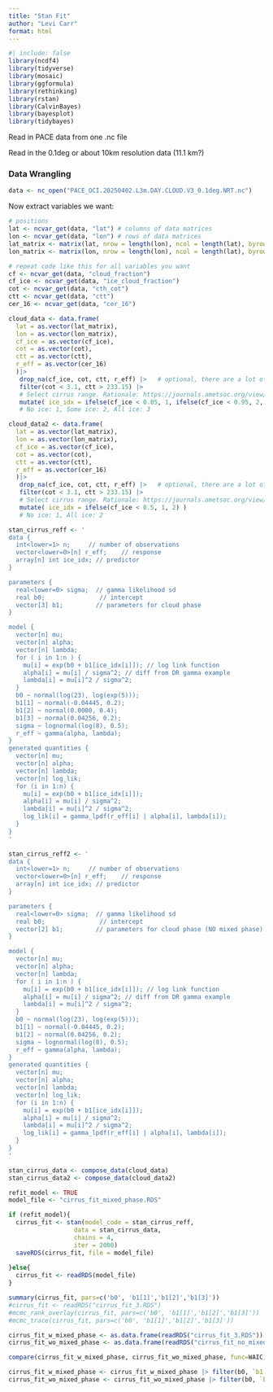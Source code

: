 ```yaml
---
title: "Stan Fit"
author: "Levi Carr"
format: html
---
```

```r
#| include: false
library(ncdf4)
library(tidyverse)
library(mosaic)
library(ggformula)
library(rethinking)
library(rstan)
library(CalvinBayes)
library(bayesplot)
library(tidybayes)
```

Read in PACE data from one .nc file

Read in the 0.1deg or about 10km resolution data (11.1 km?)

### Data Wrangling
```r
data <- nc_open("PACE_OCI.20250402.L3m.DAY.CLOUD.V3_0.1deg.NRT.nc")
```

Now extract variables we want:

```r
# positions
lat <- ncvar_get(data, "lat") # columns of data matrices
lon <- ncvar_get(data, "lon") # rows of data matrices
lat_matrix <- matrix(lat, nrow = length(lon), ncol = length(lat), byrow = TRUE)
lon_matrix <- matrix(lon, nrow = length(lon), ncol = length(lat), byrow = FALSE)

# repeat code like this for all variables you want
cf <- ncvar_get(data, "cloud_fraction")
cf_ice <- ncvar_get(data, "ice_cloud_fraction")
cot <- ncvar_get(data, "cth_cot")
ctt <- ncvar_get(data, "ctt")
cer_16 <- ncvar_get(data, "cer_16")
```

```R
cloud_data <- data.frame(
  lat = as.vector(lat_matrix),
  lon = as.vector(lon_matrix),
  cf_ice = as.vector(cf_ice),
  cot = as.vector(cot),
  ctt = as.vector(ctt),
  r_eff = as.vector(cer_16)
  )|>
   drop_na(cf_ice, cot, ctt, r_eff) |>   # optional, there are a lot of NAs
   filter(cot < 3.1, ctt > 233.15) |> 
   # Select cirrus range. Rationale: https://journals.ametsoc.org/view/journals/amsm/58/1/amsmonographs-d-16-0010.1.pdf (pg 3)
   mutate( ice_idx = ifelse(cf_ice < 0.05, 1, ifelse(cf_ice < 0.95, 2, 3)) ) 
   # No ice: 1, Some ice: 2, All ice: 3

```
```r
cloud_data2 <- data.frame(
  lat = as.vector(lat_matrix),
  lon = as.vector(lon_matrix),
  cf_ice = as.vector(cf_ice),
  cot = as.vector(cot),
  ctt = as.vector(ctt),
  r_eff = as.vector(cer_16)
  )|>
   drop_na(cf_ice, cot, ctt, r_eff) |>   # optional, there are a lot of NAs
   filter(cot < 3.1, ctt > 233.15) |> 
   # Select cirrus range. Rationale: https://journals.ametsoc.org/view/journals/amsm/58/1/amsmonographs-d-16-0010.1.pdf (pg 3)
   mutate( ice_idx = ifelse(cf_ice < 0.5, 1, 2) )
   # No ice: 1, All ice: 2
```


```r
stan_cirrus_reff <- '
data {
  int<lower=1> n;     // number of observations
  vector<lower=0>[n] r_eff;    // response
  array[n] int ice_idx; // predictor
}

parameters {
  real<lower=0> sigma;  // gamma likelihood sd
  real b0;               // intercept
  vector[3] b1;         // parameters for cloud phase
}

model {
  vector[n] mu;
  vector[n] alpha;
  vector[n] lambda;
  for ( i in 1:n ) {
    mu[i] = exp(b0 + b1[ice_idx[i]]); // log link function
    alpha[i] = mu[i] / sigma^2; // diff from DR gamma example
    lambda[i] = mu[i]^2 / sigma^2;
  }
  b0 ~ normal(log(23), log(exp(5)));
  b1[1] ~ normal(-0.04445, 0.2);
  b1[2] ~ normal(0.0000, 0.4);
  b1[3] ~ normal(0.04256, 0.2);
  sigma ~ lognormal(log(8), 0.5);
  r_eff ~ gamma(alpha, lambda);
} 
generated quantities {
  vector[n] mu;
  vector[n] alpha;
  vector[n] lambda;
  vector[n] log_lik;
  for (i in 1:n) {
    mu[i] = exp(b0 + b1[ice_idx[i]]);
    alpha[i] = mu[i] / sigma^2; 
    lambda[i] = mu[i]^2 / sigma^2;
    log_lik[i] = gamma_lpdf(r_eff[i] | alpha[i], lambda[i]); 
  } 
}
'
```
```r
stan_cirrus_reff2 <- '
data {
  int<lower=1> n;     // number of observations
  vector<lower=0>[n] r_eff;    // response
  array[n] int ice_idx; // predictor
}

parameters {
  real<lower=0> sigma;  // gamma likelihood sd
  real b0;               // intercept
  vector[2] b1;         // parameters for cloud phase (NO mixed phase)
}

model {
  vector[n] mu;
  vector[n] alpha;
  vector[n] lambda;
  for ( i in 1:n ) {
    mu[i] = exp(b0 + b1[ice_idx[i]]); // log link function
    alpha[i] = mu[i] / sigma^2; // diff from DR gamma example
    lambda[i] = mu[i]^2 / sigma^2;
  }
  b0 ~ normal(log(23), log(exp(5)));
  b1[1] ~ normal(-0.04445, 0.2);
  b1[2] ~ normal(0.04256, 0.2);
  sigma ~ lognormal(log(8), 0.5);
  r_eff ~ gamma(alpha, lambda);
} 
generated quantities {
  vector[n] mu;
  vector[n] alpha;
  vector[n] lambda;
  vector[n] log_lik;
  for (i in 1:n) {
    mu[i] = exp(b0 + b1[ice_idx[i]]);
    alpha[i] = mu[i] / sigma^2; 
    lambda[i] = mu[i]^2 / sigma^2;
    log_lik[i] = gamma_lpdf(r_eff[i] | alpha[i], lambda[i]); 
  } 
}
'
```
```r
stan_cirrus_data <- compose_data(cloud_data)
stan_cirrus_data2 <- compose_data(cloud_data2)
```

```r
refit_model <- TRUE
model_file <- "cirrus_fit_mixed_phase.RDS"

if (refit_model){
  cirrus_fit <- stan(model_code = stan_cirrus_reff,
                  data = stan_cirrus_data,
                  chains = 4, 
                  iter = 2000)
  saveRDS(cirrus_fit, file = model_file)
  
}else{
  cirrus_fit <- readRDS(model_file)
}

```

```r
summary(cirrus_fit, pars=c('b0', 'b1[1]','b1[2]','b1[3]'))
#cirrus_fit <- readRDS("cirrus_fit_3.RDS")
#mcmc_rank_overlay(cirrus_fit, pars=c('b0', 'b1[1]','b1[2]','b1[3]'))
#mcmc_trace(cirrus_fit, pars=c('b0', 'b1[1]','b1[2]','b1[3]'))
```

```r
cirrus_fit_w_mixed_phase <- as.data.frame(readRDS("cirrus_fit_3.RDS"))
cirrus_fit_wo_mixed_phase <- as.data.frame(readRDS("cirrus_fit_no_mixed_phase.RDS"))
```

```R
compare(cirrus_fit_w_mixed_phase, cirrus_fit_wo_mixed_phase, func=WAIC)
```
```r
cirrus_fit_w_mixed_phase <- cirrus_fit_w_mixed_phase |> filter(b0, `b1[1]`, `b1[2]`, `b1[3]`)
cirrus_fit_wo_mixed_phase <- cirrus_fit_wo_mixed_phase |> filter(b0, `b1[1]`, `b1[2]`)
```


